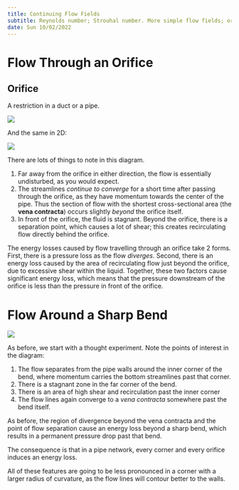 ```yaml
---
title: Continuing Flow Fields
subtitle: Reynolds number; Strouhal number. More simple flow fields; orifice flow, flow round bends.
date: Sun 10/02/2022
---
```


# Flow Through an Orifice

:::{#def-orifice}

## Orifice

A restriction in a duct or a pipe.

:::

![](Images/1_3_Orifice_Flow.png)

And the same in 2D:

![](Images/1_3_Orifice_Flow_2D.png)

There are lots of things to note in this diagram.

1. Far away from the orifice in either direction, the flow is essentially undisturbed, as you would expect. 
2. The streamlines *continue to converge* for a short time after passing through the orifice, as they have momentum towards the center of the pipe. Thus the section of flow with the shortest cross-sectional area (the **vena contracta**) occurs slightly *beyond* the orifice itself.
3. In front of the orifice, the fluid is stagnant. Beyond the orifice, there is a separation point, which causes a lot of shear; this creates recirculating flow directly behind the orifice. 

The energy losses caused by flow travelling through an orifice take 2 forms. First, there is a pressure loss as the flow *diverges*. Second, there is an energy loss caused by the area of recirculating flow just beyond the orifice, due to excessive shear within the liquid. Together, these two factors cause significant energy loss, which means that the pressure downstream of the orifice is less than the pressure in front of the orifice.

# Flow Around a Sharp Bend

![](Images/1_3_Flow_Around_Corner.png)

As before, we start with a thought experiment. Note the points of interest in the diagram:

1. The flow separates from the pipe walls around the inner corner of the bend, where momentum carries the bottom streamlines past that corner. 
2. There is a stagnant zone in the far corner of the bend.
3. There is an area of high shear and recirculation past the inner corner
5. The flow lines again converge to a *vena contracta* somewhere past the bend itself.

As before, the region of divergence beyond the vena contracta and the point of flow separation cause an energy loss beyond a sharp bend, which results in a permanent pressure drop past that bend.

The consequence is that in a pipe network, every corner and every orifice induces an energy loss.

All of these features are going to be less pronounced in a corner with a larger radius of curvature, as the flow lines will contour better to the walls.